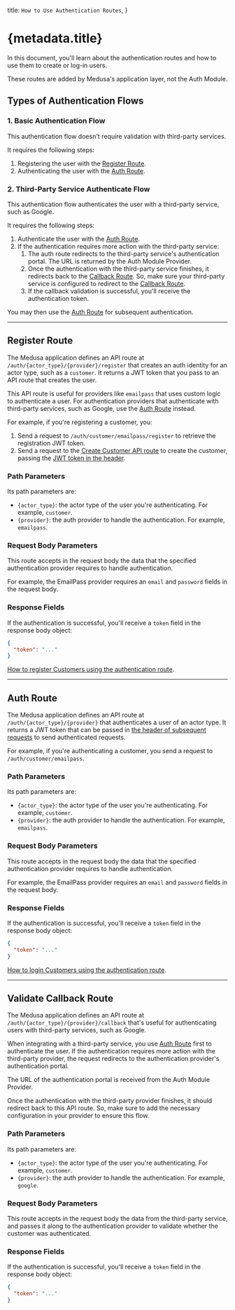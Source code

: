   title: `How to Use Authentication Routes`,
}

# {metadata.title}

In this document, you'll learn about the authentication routes and how to use them to create or log-in users.

<Note>

These routes are added by Medusa's application layer, not the Auth Module.

</Note>

## Types of Authentication Flows

### 1. Basic Authentication Flow

This authentication flow doesn't require validation with third-party services.

It requires the following steps:

1. Registering the user with the [Register Route](#register-route).
2. Authenticating the user with the [Auth Route](#auth-route).

### 2. Third-Party Service Authenticate Flow

This authentication flow authenticates the user with a third-party service, such as Google.

It requires the following steps:

1. Authenticate the user with the [Auth Route](#auth-route).
2. If the authentication requires more action with the third-party service:
    1. The auth route redirects to the third-party service's authentication portal. The URL is returned by the Auth Module Provider.
    2. Once the authentication with the third-party service finishes, it redirects back to the [Callback Route](#callback-route). So, make sure your third-party service is configured to redirect to the [Callback Route](#callback-route).
    3. If the callback validation is successful, you'll receive the authentication token.

You may then use the [Auth Route](#auth-route) for subsequent authentication.

---

## Register Route

The Medusa application defines an API route at `/auth/{actor_type}/{provider}/register` that creates an auth identity for an actor type, such as a `customer`. It returns a JWT token that you pass to an API route that creates the user.

<Note>

This API route is useful for providers like `emailpass` that uses custom logic to authenticate a user. For authentication providers that authenticate with third-party services, such as Google, use the [Auth Route](#auth-route) instead.

</Note>

For example, if you're registering a customer, you:

1. Send a request to `/auth/customer/emailpass/register` to retrieve the registration JWT token.
2. Send a request to the [Create Customer API route](!api!/store#customers_postcustomers) to create the customer, passing the [JWT token in the header](!api!/store#authentication).

### Path Parameters

Its path parameters are:

- `{actor_type}`: the actor type of the user you're authenticating. For example, `customer`.
- `{provider}`: the auth provider to handle the authentication. For example, `emailpass`.

### Request Body Parameters

This route accepts in the request body the data that the specified authentication provider requires to handle authentication.

For example, the EmailPass provider requires an `email` and `password` fields in the request body.

### Response Fields

If the authentication is successful, you'll receive a `token` field in the response body object:

```json
{
  "token": "..."
}
```

<Note title="Example">

[How to register Customers using the authentication route](../../../storefront-development/customers/register/page.mdx).

</Note>

---

## Auth Route

The Medusa application defines an API route at `/auth/{actor_type}/{provider}` that authenticates a user of an actor type. It returns a JWT token that can be passed in [the header of subsequent requests](!api!/store#authentication) to send authenticated requests.

For example, if you're authenticating a customer, you send a request to `/auth/customer/emailpass`.

### Path Parameters

Its path parameters are:

- `{actor_type}`: the actor type of the user you're authenticating. For example, `customer`.
- `{provider}`: the auth provider to handle the authentication. For example, `emailpass`.

### Request Body Parameters

This route accepts in the request body the data that the specified authentication provider requires to handle authentication.

For example, the EmailPass provider requires an `email` and `password` fields in the request body.

### Response Fields

If the authentication is successful, you'll receive a `token` field in the response body object:

```json
{
  "token": "..."
}
```

<Note title="Example">

[How to login Customers using the authentication route](../../../storefront-development/customers/login/page.mdx).

</Note>

---

## Validate Callback Route

The Medusa application defines an API route at `/auth/{actor_type}/{provider}/callback` that's useful for authenticating users with third-party services, such as Google.

When integrating with a third-party service, you use [Auth Route](#auth-route) first to authenticate the user. If the authentication requires more action with the third-party provider, the request redirects to the authentication provider's authentication portal.

<Note title="Tip">

The URL of the authentication portal is received from the Auth Module Provider.

</Note>

Once the authentication with the third-party provider finishes, it should redirect back to this API route. So, make sure to add the necessary configuration in your provider to ensure this flow.

### Path Parameters

Its path parameters are:

- `{actor_type}`: the actor type of the user you're authenticating. For example, `customer`.
- `{provider}`: the auth provider to handle the authentication. For example, `google`.

### Request Body Parameters

This route accepts in the request body the data from the third-party service, and passes it along to the authentication provider to validate whether the customer was authenticated.

### Response Fields

If the authentication is successful, you'll receive a `token` field in the response body object:

```json
{
  "token": "..."
}
```